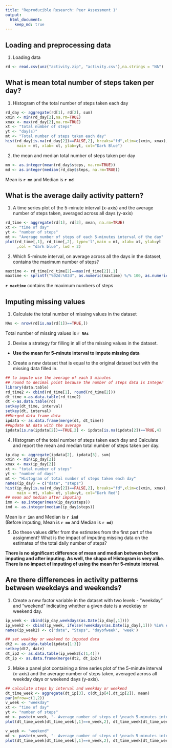 ```yaml
---
title: "Reproducible Research: Peer Assessment 1"
output: 
  html_document:
    keep_md: true
---
```



## Loading and preprocessing data
1. Loading data
```r
rd <- read.csv(unz("activity.zip", "activity.csv"),na.strings = "NA")
```


## What is mean total number of steps taken per day?
1. Histogram of the total number of steps taken each day
```r
rd_day <- aggregate(rd[1], rd[2], sum)
xmin <- min(rd_day[2],na.rm=TRUE)
xmax <- max(rd_day[2],na.rm=TRUE)
xt <- "total number of steps"
yt <- "day(s)"
mt <- "Total number of steps taken each day" 
hist(rd_day[is.na(rd_day[2])==FALSE,2], breaks="fd",xlim=c(xmin, xmax), 
     main = mt, xlab= xt, ylab=yt, col="Dark Blue")
```


2. the mean and median total number of steps taken per day
```r
mn <- as.integer(mean(rd_day$steps, na.rm=TRUE))
md <- as.integer(median(rd_day$steps, na.rm=TRUE))
```
Mean is **`r mn`** and Median is **`r md`**  

## What is the average daily activity pattern?
1. A time series plot of the 5-minute interval (x-axis) and the average number of steps taken, averaged across all days (y-axis)
```r
rd_time <- aggregate(rd[1], rd[3], mean, na.rm=TRUE)
xt <- "time of day"
yt <- "number of steps"
mt <- "Average number of steps of each 5-minutes interval of the day" 
plot(rd_time[,1], rd_time[,2], type='l',main = mt, xlab= xt, ylab=yt
     ,col = "dark blue", lwd = 2)
```

2. Which 5-minute interval, on average across all the days in the dataset, contains the maximum number of steps?
```r
maxtime <- rd_time[rd_time[2]==max(rd_time[2]),1]
maxtime <- sprintf("%02d:%02d", as.numeric(maxtime) %/% 100, as.numeric(maxtime) %% 60)
```
**`r maxtime`** contains the maximum numbers of steps   


## Imputing missing values
1. Calculate the total number of missing values in the dataset
```r
NAs <- nrow(rd[is.na(rd[1])==TRUE,])
```
Total number of missing values is **`r NAs`**

2. Devise a strategy for filling in all of the missing values in the dataset.

- **Use the mean for 5-minute interval to impute missing data**

3. Create a new dataset that is equal to the original dataset but with the missing data filled in.

```r
## to impute use the average of each 5 minutes 
## round to decimal point because the number of steps data is Integer
library(data.table)
rd_time2 <- cbind(rd_time[1], round(rd_time[2]))
dt_time <-as.data.table(rd_time2)
dt <-as.data.table(rd)
setkey(dt_time, interval)
setkey(dt, interval)
##Merged data frame data
ipdata <- as.data.frame(merge(dt, dt_time))
##update NA data with the average
ipdata[is.na(ipdata[2])==TRUE,2] <- ipdata[is.na(ipdata[2])==TRUE,4]
```

4. Histogram of the total number of steps taken each day and Calculate and report the mean and median total number of steps taken per day. 
```r
ip_day <- aggregate(ipdata[2], ipdata[3], sum)
xmin <- min(ip_day[2])
xmax <- max(ip_day[2])
xt <- "total number of steps"
yt <- "number of days"
mt <- "Histogram of total number of steps taken each day" 
names(ip_day) = c("date", "steps")
hist(ip_day[is.na(rd_day[2])==FALSE,2], breaks="fd",xlim=c(xmin, xmax), 
     main = mt, xlab= xt, ylab=yt, col="Dark Red")
## mean and median after imputing
imn <- as.integer(mean(ip_day$steps))
imd <- as.integer(median(ip_day$steps))
```

Mean is **`r imn`** and Median is **`r imd`**  
(Before imputing, Mean is **`r mn`** and Median is **`r md`**)  



5. Do these values differ from the estimates from the first part of the assignment? What is the impact of imputing missing data on the estimates of the total daily number of steps?

**There is no significant difference of mean and median between before imputing and after inputing. As well, the shapa of Histogram is very alike. There is no impact of imputing of using the mean for 5-minute interval.**


## Are there differences in activity patterns between weekdays and weekends?
1. Create a new factor variable in the dataset with two levels - "weekday" and "weekend" indicating whether a given date is a weekday or weekend day.
```r
ip_week <- cbind(ip_day,weekdays(as.Date(ip_day[,1])))
ip_week2 <- cbind(ip_week, ifelse(!weekdays(as.Date(ip_day[,1])) %in% c("Saturday", "Sunday"), "weekday","weekend"))
names(ip_week2) <- c("date", "Steps", "dayofweek", 'week')

## set weekday or weekend to imputed data
dt2 <- as.data.table(ipdata[1:3])
setkey(dt2, date)
dt_ip2 <- as.data.table(ip_week2[c(1,4)])
dt_ip <- as.data.frame(merge(dt2, dt_ip2))
```


2. Make a panel plot containing a time series plot of the 5-minute interval (x-axis) and the average number of steps taken, averaged across all weekday days or weekend days (y-axis).
```r
## calculate steps by interval and weekday or weekend
dt_time_week <- aggregate(dt_ip[3], c(dt_ip[4],dt_ip[2]), mean)
par(mfrow=c(1,2))
v_week <- "weekday"
xt <- "time of day"
yt <- "number of steps"
mt <- paste(v_week, "- Average number of steps of \neach 5-minutes interval")
plot(dt_time_week[dt_time_week[,1]==v_week,2], dt_time_week[dt_time_week[,1]==v_week,3], type='l',main = mt, ylim=c(0,250), cex.main=1, col="dark red", xlab= xt, ylab=yt)

v_week <- "weekend"
mt <- paste(v_week, "- Average number of steps of \neach 5-minutes interval") 
plot(dt_time_week[dt_time_week[,1]==v_week,2], dt_time_week[dt_time_week[,1]==v_week,3], type='l',main = mt, ylim=c(0,250), cex.main=1, col="dark red", xlab= xt, ylab=yt)

```
